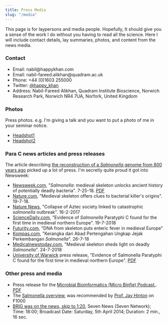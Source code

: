 ```yaml
---
title: Press Media
slug: "/media"
---
```

This page is for laypersons and media people. Hopefully, It should give you a sense of the work I do without you having to read all the science. Here I will include contact details, lay summaries, photos, and content from the news media. 

### Contact
- Email: &#110;&#097;&#098;&#105;&#108;&#064;&#104;&#097;&#112;&#112;&#121;&#107;&#104;&#097;&#110;&#046;&#099;&#111;&#109; 
- Email: &#110;&#097;&#098;&#105;&#108;&#045;&#102;&#097;&#114;&#101;&#101;&#100;&#046;&#097;&#108;&#105;&#107;&#104;&#097;&#110;&#064;&#113;&#117;&#097;&#100;&#114;&#097;&#109;&#046;&#097;&#099;&#046;&#117;&#107;
- Phone: +44 (0)1603 255000
- Twitter: [@happy_khan](https://twitter.com/happy_khan)
- Address: Nabil-Fareed Alikhan, Quadram Institute Bioscience, Norwich Research Park, Norwich NR4 7UA, Norfork, United Kingdom

### Photos
Press photos. e.g. I'm giving a talk and you want to put a photo of me in your seminar notice.

- [Headshot1](./Nabil-FareedAlikhan1.jpg)
- [Headshot2](./Nabil-FareedAlikhan1.jpg)

### Para C news articles and press releases
The article describing [the reconstruction of a _Salmonella_ genome from 800 years ago](https://www.cell.com/current-biology/pdfExtended/S0960-9822(18)30694-8) picked up a lot of press. I'm secretly quite proud it got into Newsweek:

- [Newsweek.com](https://www.newsweek.com/salmonella-medieval-skeleton-unlocks-ancient-history-potentially-deadly-1042007), "_Salmonella_: medieval skeleton unlocks ancient history of potentially deadly bacteria".  7-25-18. [PDF](/pr/PR-paracnewsweek.pdf)
- [Nature.com](https://www.nature.com/articles/d41586-018-05784-9), "Medieval skeleton offers clues to bacterial killer's origins". 19-7-18.
- [Nature News](https://www.nature.com/news/collapse-of-aztec-society-linked-to-catastrophic-salmonella-outbreak-1.21485), "Collapse of Aztec society linked to catastrophic _salmonella_ outbreak". 16-2-2017
- [ScienceDaily.com](https://www.sciencedaily.com/releases/2018/07/180719112214.htm), "Evidence of _Salmonella_ Paratyphi C found for the first time in medieval northern Europe". 19-7-2018
- [Futurity.com](https://www.futurity.org/enteric-fever-salmonella-medieval-europe-1816602-2/), "DNA from skeleton puts enteric fever in medieval Europe"
- [Kompas.com](https://sains.kompas.com/read/2018/07/26/170300523/kerangka-dari-abad-pertengahan-ungkap-jejak-perkembangan-salmonella), "Kerangka dari Abad Pertengahan Ungkap Jejak Perkembangan _Salmonella_". 26-7-18
- [Medicalnewstoday.com](https://www.medicalnewstoday.com/articles/322566.php), "Medieval skeleton sheds light on deadly _Salmonella_". 24-7-2018
- [University of Warwick](https://warwick.ac.uk/newsandevents/pressreleases/evidence_of_salmonella/) press release, "Evidence of Salmonella Paratyphi C found for the first time in medieval northern Europe". [PDF](/pr/PR-uowparac.pdf)

### Other press and media

- Press release for the [Microbial Bioinformatics (Micro Binfie) Podcast.](https://quadram.ac.uk/micro-bioinformatics-podcast/). [PDF](/pr/PR-microbinfie.pdf)
- The [Salmonella overview](https://f1000.com/prime/732990913), was recommended by [Prof. Jay Hinton](https://www.liverpool.ac.uk/integrative-biology/staff/jay-hinton/) on F1000
- [BRIG was on the news, skip to 1:20](https://www.youtube.com/watch?v=w5y_siLhPn8), Seven News (Seven Network); Time: 18:00; Broadcast Date: Saturday, 5th April 2014; Duration: 2 min., 16 sec.


